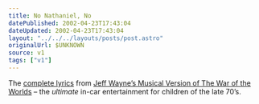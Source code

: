 ```yaml
---
title: No Nathaniel, No
datePublished: 2002-04-23T17:43:04
dateUpdated: 2002-04-23T17:43:04
layout: "../../../layouts/posts/post.astro"
originalUrl: $UNKNOWN
source: v1
tags: ["v1"]
---
```


The [complete lyrics][1] from [Jeff Wayne&#8217;s Musical Version of The War of the Worlds][2] &#8211; the _ultimate_ in-car entertainment for children of the late 70&#8217;s.

[1]: http://members.aol.com/skyyeyes/jwwow.htm "Complete lyrics from Jeff Wayne's Musical Version of The War of the Worlds"
[2]: http://www.amazon.co.uk/exec/obidos/ASIN/B00004SKNF/ohsky "Jeff Wayne's Musical Version of The War of the Worlds on Amazon.co.uk"
